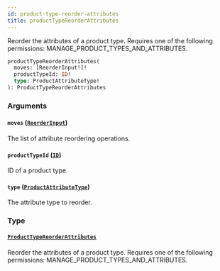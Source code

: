 ```yaml
---
id: product-type-reorder-attributes
title: productTypeReorderAttributes
---
```


Reorder the attributes of a product type. Requires one of the following permissions: MANAGE_PRODUCT_TYPES_AND_ATTRIBUTES.

```graphql
productTypeReorderAttributes(
  moves: [ReorderInput!]!
  productTypeId: ID!
  type: ProductAttributeType!
): ProductTypeReorderAttributes
```

### Arguments

#### `moves` ([`ReorderInput`](../../../developer/api-reference/inputs/reorder-input))

The list of attribute reordering operations.

#### `productTypeId` ([`ID`](../../../developer/api-reference/scalars/id))

ID of a product type.

#### `type` ([`ProductAttributeType`](../../../developer/api-reference/enums/product-attribute-type))

The attribute type to reorder.

### Type

#### [`ProductTypeReorderAttributes`](../../../developer/api-reference/objects/product-type-reorder-attributes)

Reorder the attributes of a product type. Requires one of the following permissions: MANAGE_PRODUCT_TYPES_AND_ATTRIBUTES.
